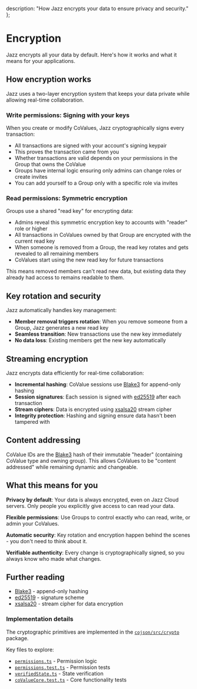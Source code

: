   description: "How Jazz encrypts your data to ensure privacy and security."
};

# Encryption

Jazz encrypts all your data by default. Here's how it works and what it means for your applications.

## How encryption works

Jazz uses a two-layer encryption system that keeps your data private while allowing real-time collaboration.

### Write permissions: Signing with your keys

When you create or modify CoValues, Jazz cryptographically signs every transaction:

- All transactions are signed with your account's signing keypair
- This proves the transaction came from you
- Whether transactions are valid depends on your permissions in the Group that owns the CoValue
- Groups have internal logic ensuring only admins can change roles or create invites
- You can add yourself to a Group only with a specific role via invites

### Read permissions: Symmetric encryption

Groups use a shared "read key" for encrypting data:

- Admins reveal this symmetric encryption key to accounts with "reader" role or higher
- All transactions in CoValues owned by that Group are encrypted with the current read key
- When someone is removed from a Group, the read key rotates and gets revealed to all remaining members
- CoValues start using the new read key for future transactions

This means removed members can't read new data, but existing data they already had access to remains readable to them.

## Key rotation and security

Jazz automatically handles key management:

- **Member removal triggers rotation**: When you remove someone from a Group, Jazz generates a new read key
- **Seamless transition**: New transactions use the new key immediately
- **No data loss**: Existing members get the new key automatically

## Streaming encryption

Jazz encrypts data efficiently for real-time collaboration:

- **Incremental hashing**: CoValue sessions use [Blake3](https://github.com/BLAKE3-team/BLAKE3) for append-only hashing
- **Session signatures**: Each session is signed with [ed25519](https://ed25519.cr.yp.to/) after each transaction
- **Stream ciphers**: Data is encrypted using [xsalsa20](https://cr.yp.to/salsa20.html) stream cipher
- **Integrity protection**: Hashing and signing ensure data hasn't been tampered with

## Content addressing

CoValue IDs are the [Blake3](https://github.com/BLAKE3-team/BLAKE3) hash of their immutable "header" (containing CoValue type and owning group). This allows CoValues to be "content addressed" while remaining dynamic and changeable.

## What this means for you

**Privacy by default**: Your data is always encrypted, even on Jazz Cloud servers. Only people you explicitly give access to can read your data.

**Flexible permissions**: Use Groups to control exactly who can read, write, or admin your CoValues.

**Automatic security**: Key rotation and encryption happen behind the scenes - you don't need to think about it.

**Verifiable authenticity**: Every change is cryptographically signed, so you always know who made what changes.

## Further reading

- [Blake3](https://github.com/BLAKE3-team/BLAKE3) - append-only hashing
- [ed25519](https://ed25519.cr.yp.to/) - signature scheme
- [xsalsa20](https://cr.yp.to/salsa20.html) - stream cipher for data encryption

### Implementation details

The cryptographic primitives are implemented in the [`cojson/src/crypto`](https://github.com/garden-co/jazz/tree/main/packages/cojson/src/crypto) package.

Key files to explore:

- [`permissions.ts`](https://github.com/garden-co/jazz/blob/main/packages/cojson/src/permissions.ts) - Permission logic
- [`permissions.test.ts`](https://github.com/garden-co/jazz/blob/main/packages/cojson/src/tests/permissions.test.ts) - Permission tests
- [`verifiedState.ts`](https://github.com/garden-co/jazz/blob/main/packages/cojson/src/coValueCore/verifiedState.ts) - State verification
- [`coValueCore.test.ts`](https://github.com/garden-co/jazz/blob/main/packages/cojson/src/tests/coValueCore.test.ts) - Core functionality tests
